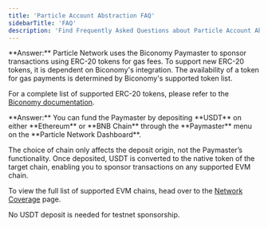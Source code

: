 ```yaml
---
title: 'Particle Account Abstraction FAQ'
sidebarTitle: 'FAQ'
description: 'Find Frequently Asked Questions about Particle Account Abstraction.'
---
```


<AccordionGroup>

<Accordion title="How can I support new ERC-20 tokens for Gas payments?" icon="gas-pump">
  **Answer:** Particle Network uses the Biconomy Paymaster to sponsor transactions using ERC-20 tokens for gas fees. To support new ERC-20 tokens, it is dependent on Biconomy's integration. The availability of a token for gas payments is determined by Biconomy's supported token list.

  <Note>For a complete list of supported ERC-20 tokens, please refer to the [Biconomy documentation](https://docs.biconomy.io/supportedNetworks#supported-tokens).</Note>
</Accordion>

<Accordion title="On which chains can I fund the Paymaster?" icon="filter-circle-dollar">
  **Answer:** You can fund the Paymaster by depositing **USDT** on either **Ethereum** or **BNB Chain** through the **Paymaster** menu on the **Particle Network Dashboard**. 
  
  The choice of chain only affects the deposit origin, not the Paymaster’s functionality. Once deposited, USDT is converted to the native token of the target chain, enabling you to sponsor transactions on any supported EVM chain. 

  To view the full list of supported EVM chains, head over to the [Network Coverage](/guides/network-coverage) page.
  
  <Note>No USDT deposit is needed for testnet sponsorship.</Note>
</Accordion>


</AccordionGroup>
